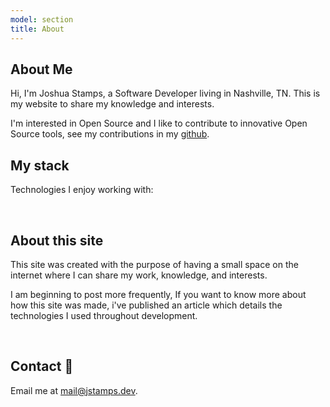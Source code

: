 ```yaml
---
model: section
title: About
---
```



## About Me

<Separator />

<div class="para">

Hi, I'm Joshua Stamps, a Software Developer living in Nashville, TN. This is my website to share my knowledge and interests.

I'm interested in Open Source and I like to contribute to innovative Open Source tools, see my contributions in my [github](https://github.com/jstamps91).

</div>

<div class="mdx-image-container with-border" style="max-width: 500px;">

</div>

<section class='lisa'>

## My stack

<Separator />

Technologies I enjoy working with:

<Stack />

<br />

</section>

## About this site

<Separator />

<div class="para">

This site was created with the purpose of having a small space on the internet where I can share my work, knowledge, and interests.

</div>

I am beginning to post more frequently,
If you want to know more about how this site was made,
i've published an article which details the technologies I used throughout development.

<br />

<section class='lisa'>

## Contact 💬

<Separator />

Email me at [mail@jstamps.dev](mail@jstamps.dev).<br/> <br/>

</section>
